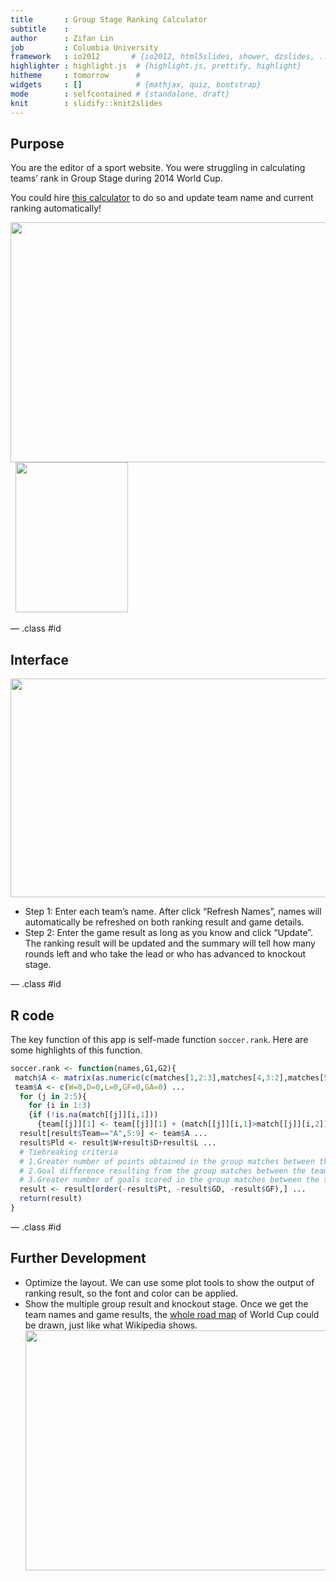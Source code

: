```yaml
---
title       : Group Stage Ranking Calculator
subtitle    : 
author      : Zifan Lin
job         : Columbia University
framework   : io2012       # {io2012, html5slides, shower, dzslides, ...}
highlighter : highlight.js  # {highlight.js, prettify, highlight}
hitheme     : tomorrow      # 
widgets     : []            # {mathjax, quiz, bootstrap}
mode        : selfcontained # {standalone, draft}
knit        : slidify::knit2slides
---
```


## Purpose 


You are the editor of a sport website. You were struggling in calculating teams' rank in Group Stage during 2014 World Cup. 


You could hire [this calculator](http://linzifan.shinyapps.io/score) to do so and update team name and current ranking automatically!


<img src="img2.png" height="384px" width="615px" /> &nbsp;   <img src="img0.png" height="240px" width="180px" />


--- .class #id 

## Interface
<img src="img3.png" height="350px" width="600px" /> 


* Step 1: Enter each team's name. After click "Refresh Names", names will automatically be refreshed on both ranking result and game details.
* Step 2: Enter the game result as long as you know and click "Update". The ranking result will be updated and the summary will tell how many rounds left and who take the lead or who has advanced to knockout stage.


--- .class #id 

## R code
The key function of this app is self-made function `soccer.rank`. Here are some highlights of this function.
```r
soccer.rank <- function(names,G1,G2){
 match$A <- matrix(as.numeric(c(matches[1,2:3],matches[4,3:2],matches[5,2:3])),3,2,byrow=T)
 team$A <- c(W=0,D=0,L=0,GF=0,GA=0) ...  
  for (j in 2:5){
    for (i in 1:3)
    {if (!is.na(match[[j]][i,1]))  
      {team[[j]][1] <- team[[j]][1] + (match[[j]][i,1]>match[[j]][i,2]) ...}}}
  result[result$Team=="A",5:9] <- team$A ...
  result$Pld <- result$W+result$D+result$L ...
  # Tiebreaking criteria
  # 1.Greater number of points obtained in the group matches between the teams concerned
  # 2.Goal difference resulting from the group matches between the teams concerned
  # 3.Greater number of goals scored in the group matches between the teams concerned
  result <- result[order(-result$Pt, -result$GD, -result$GF),] ...
  return(result)
}
```

--- .class #id 

## Further Development
* Optimize the layout. We can use some plot tools to show the output of ranking result, so the font and color can be applied.
* Show the multiple group result and knockout stage. Once we get the team names and game results, the [whole road map](http://en.wikipedia.org/wiki/2014_FIFA_World_Cup_group_stage) of World Cup could be drawn, just like what Wikipedia shows.
<img src="img1.png" height="384px" width="615px" />

